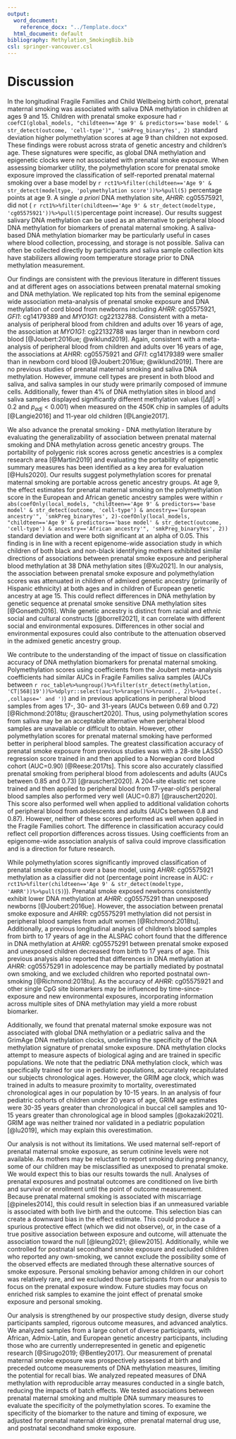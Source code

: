 ```yaml
---
output:
  word_document: 
    reference_docx: "../Template.docx"
  html_document: default
bibliography: Methylation_SmokingBib.bib
csl: springer-vancouver.csl
---
```


# Discussion

In the longitudinal Fragile Families and Child Wellbeing birth cohort, prenatal maternal smoking was associated with saliva DNA methylation in children at ages 9 and 15. Children with prenatal smoke exposure had `r coefCI(global_models, "childteen=='Age 9' & predictors=='base model' & str_detect(outcome, 'cell-type')", 'smkPreg_binaryYes', 2)` standard deviation higher polymethylation scores at age 9 than children not exposed. These findings were robust across strata of genetic ancestry and children's age. These signatures were specific, as global DNA methylation and epigenetic clocks were not associated with prenatal smoke exposure. When assessing biomarker utility, the polymethylation score for prenatal smoke exposure improved the classification of self-reported prenatal maternal smoking over a base model by `r rct1%>%filter(childteen=='Age 9' & str_detect(modeltype, 'polymethylation score'))%>%pull(5)` percentage points at age 9. A single *a priori* DNA methylation site, *AHRR*: cg05575921, did not ( `r rct1%>%filter(childteen=='Age 9' & str_detect(modeltype, 'cg05575921'))%>%pull(5)`percentage point increase). Our results suggest salivary DNA methylation can be used as an alternative to peripheral blood DNA methylation for biomarkers of prenatal maternal smoking. A saliva-based DNA methylation biomarker may be particularly useful in cases where blood collection, processing, and storage is not possible. Saliva can often be collected directly by participants and saliva sample collection kits have stabilizers allowing room temperature storage prior to DNA methylation measurement.

Our findings are consistent with the previous literature in different tissues and at different ages on associations between prenatal maternal smoking and DNA methylation. We replicated top hits from the seminal epigenome wide association meta-analysis of prenatal smoke exposure and DNA methylation of cord blood from newborns including *AHRR*: cg05575921, *GFl1*: cg14179389 and *MYO1G1*: cg22132788. Consistent with a meta-analysis of peripheral blood from children and adults over 16 years of age, the association at *MYO1G1*: cg22132788 was larger than in newborn cord blood [@Joubert:2016ue; @wiklund2019]. Again, consistent with a meta-analysis of peripheral blood from children and adults over 16 years of age, the associations at *AHRR*: cg05575921 and *GFl1*: cg14179389 were smaller than in newborn cord blood [@Joubert:2016ue; @wiklund2019]. There are no previous studies of prenatal maternal smoking and saliva DNA methylation. However, immune cell types are present in both blood and saliva, and saliva samples in our study were primarily composed of immune cells. Additionally, fewer than 4% of DNA methylation sites in blood and saliva samples displayed significantly different methylation values ($|\Delta \beta| >0.2$ and $p_{adj}< 0.001$) when measured on the 450K chip in samples of adults [@Langie2016] and 11-year old children [@Langie2017].

We also advance the prenatal smoking - DNA methylation literature by evaluating the generalizability of association between prenatal maternal smoking and DNA methylation across genetic ancestry groups. The portability of polygenic risk scores across genetic ancestries is a complex research area [@Martin2019] and evaluating the portability of epigenetic summary measures has been identified as a key area for evaluation [@Huls2020]. Our results suggest polymethylation scores for prenatal maternal smoking are portable across genetic ancestry groups. At age 9, the effect estimates for prenatal maternal smoking on the polymethylation score in the European and African genetic ancestry samples were within `r abs(coefOnly(local_models, "childteen=='Age 9' & predictors=='base model' & str_detect(outcome, 'cell-type') & ancestry=='European ancestry'", 'smkPreg_binaryYes', 2)-coefOnly(local_models, "childteen=='Age 9' & predictors=='base model' & str_detect(outcome, 'cell-type') & ancestry=='African ancestry'", 'smkPreg_binaryYes', 2))` standard deviation and were both significant at an alpha of 0.05. This finding is in line with a recent epigenome-wide association study in which children of both black and non-black identifying mothers exhibited similar directions of associations between prenatal smoke exposure and peripheral blood methylation at 38 DNA methylation sites [@Xu2021]. In our analysis, the association between prenatal smoke exposure and polymethylation scores was attenuated in children of admixed genetic ancestry (primarily of Hispanic ethnicity) at both ages and in children of European genetic ancestry at age 15. This could reflect differences in DNA methylation by genetic sequence at prenatal smoke sensitive DNA methylation sites [@Gonseth2016]. While genetic ancestry is distinct from racial and ethnic social and cultural constructs [@borrell2021], it can correlate with different social and environmental exposures. Differences in other social and environmental exposures could also contribute to the attenuation observed in the admixed genetic ancestry group.

We contribute to the understanding of the impact of tissue on classification accuracy of DNA methylation biomarkers for prenatal maternal smoking. Polymethylation scores using coefficients from the Joubert meta-analysis coefficients had similar AUCs in Fragile Families saliva samples (AUCs between `r roc_table%>%ungroup()%>%filter(str_detect(methylation, 'CT|568|19'))%>%dplyr::select(auc)%>%range()%>%round(., 2)%>%paste(. ,collapse=' and ')`) and in previous applications in peripheral blood samples from ages 17-, 30- and 31-years (AUCs between 0.69 and 0.72) [@Richmond:2018tu; @rauschert2020]. Thus, using polymethylation scores from saliva may be an acceptable alternative when peripheral blood samples are unavailable or difficult to obtain. However, other polymethylation scores for prenatal maternal smoking have performed better in peripheral blood samples. The greatest classification accuracy of prenatal smoke exposure from previous studies was with a 28-site LASSO regression score trained in and then applied to a Norwegian cord blood cohort (AUC=0.90) [@Reese:2017ts]. This score also accurately classified prenatal smoking from peripheral blood from adolescents and adults (AUCs between 0.85 and 0.73) [@rauschert2020]. A 204-site elastic net score trained and then applied to peripheral blood from 17-year-old's peripheral blood samples also performed very well (AUC=0.87) [@rauschert2020]. This score also performed well when applied to additional validation cohorts of peripheral blood from adolescents and adults (AUCs between 0.8 and 0.87). However, neither of these scores performed as well when applied in the Fragile Families cohort. The difference in classification accuracy could reflect cell proportion differences across tissues. Using coefficients from an epigenome-wide association analysis of saliva could improve classification and is a direction for future research.

While polymethylation scores significantly improved classification of prenatal smoke exposure over a base model, using *AHRR*: cg05575921 methylation as a classifier did not (percentage point increase in AUC: `r rct1%>%filter(childteen=='Age 9' & str_detect(modeltype, 'AHRR'))%>%pull(5)`)). Prenatal smoke exposed newborns consistently exhibit lower DNA methylation at *AHRR*: cg05575291 than unexposed newborns [@Joubert:2016ue]. However, the association between prenatal smoke exposure and *AHRR*: cg05575291 methylation did not persist in peripheral blood samples from adult women [@Richmond:2018tu]. Additionally, a previous longitudinal analysis of children's blood samples from birth to 17 years of age in the ALSPAC cohort found that the difference in DNA methylation at *AHRR*: cg05575291 between prenatal smoke exposed and unexposed children decreased from birth to 17 years of age. This previous analysis also reported that differences in DNA methylation at *AHRR*: cg05575291 in adolescence may be partially mediated by postnatal own smoking, and we excluded children who reported postnatal own-smoking [@Richmond:2018tu]. As the accuracy of *AHRR*: cg05575921 and other single CpG site biomarkers may be influenced by time-since-exposure and new environmental exposures, incorporating information across multiple sites of DNA methylation may yield a more robust biomarker.

Additionally, we found that prenatal maternal smoke exposure was not associated with global DNA methylation or a pediatric saliva and the GrimAge DNA methylation clocks, underlining the specificity of the DNA methylation signature of prenatal smoke exposure. DNA methylation clocks attempt to measure aspects of biological aging and are trained in specific populations. We note that the pediatric DNA methylation clock, which was specifically trained for use in pediatric populations, accurately recapitulated our subjects chronological ages. However, the GRIM age clock, which was trained in adults to measure proximity to mortality, overestimated chronological ages in our population by 10-15 years. In an analysis of four pediatric cohorts of children under 20 years of age, GRIM age estimates were 30-35 years greater than chronological in buccal cell samples and 10-15 years greater than chronological age in blood samples [@okazaki2021]. GRIM age was neither trained nor validated in a pediatric population [@lu2019], which may explain this overestimation.

Our analysis is not without its limitations. We used maternal self-report of prenatal maternal smoke exposure, as serum cotinine levels were not available. As mothers may be reluctant to report smoking during pregnancy, some of our children may be misclassified as unexposed to prenatal smoke. We would expect this to bias our results towards the null. Analyses of prenatal exposures and postnatal outcomes are conditioned on live birth and survival or enrollment until the point of outcome measurement. Because prenatal maternal smoking is associated with miscarriage [@pineles2014], this could result in selection bias if an unmeasured variable is associated with both live birth and the outcome. This selection bias can create a downward bias in the effect estimate. This could produce a spurious protective effect (which we did not observe), or, in the case of a true positive association between exposure and outcome, will attenuate the association toward the null [@leung2021; @liew2015]. Additionally, while we controlled for postnatal secondhand smoke exposure and excluded children who reported any own-smoking, we cannot exclude the possibility some of the observed effects are mediated through these alternative sources of smoke exposure. Personal smoking behavior among children in our cohort was relatively rare, and we excluded those participants from our analysis to focus on the prenatal exposure window. Future studies may focus on enriched risk samples to examine the joint effect of prenatal smoke exposure and personal smoking.

Our analysis is strengthened by our prospective study design, diverse study participants sampled, rigorous outcome measures, and advanced analytics. We analyzed samples from a large cohort of diverse participants, with African, Admix-Latin, and European genetic ancestry participants, including those who are currently underrepresented in genetic and epigenetic research [@Sirugo2019; @Bentley2017]. Our measurement of prenatal maternal smoke exposure was prospectively assessed at birth and preceded outcome measurements of DNA methylation measures, limiting the potential for recall bias. We analyzed repeated measures of DNA methylation with reproducible array measures conducted in a single batch, reducing the impacts of batch effects. We tested associations between prenatal maternal smoking and multiple DNA summary measures to evaluate the specificity of the polymethylation scores. To examine the specificity of the biomarker to the nature and timing of exposure, we adjusted for prenatal maternal drinking, other prenatal maternal drug use, and postnatal secondhand smoke exposure.
